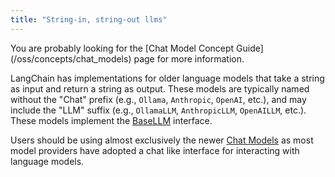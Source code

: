 ```yaml
---
title: "String-in, string-out llms"
---
```


<Check>
  You are probably looking for the [Chat Model Concept Guide](/oss/concepts/chat_models) page for more information.
</Check>

LangChain has implementations for older language models that take a string as input and return a string as output. These models are typically named without the "Chat" prefix (e.g., `Ollama`, `Anthropic`, `OpenAI`, etc.), and may include the "LLM" suffix (e.g., `OllamaLLM`, `AnthropicLLM`, `OpenAILLM`, etc.). These models implement the [BaseLLM](https://python.langchain.com/api_reference/core/language_models/langchain_core.language_models.llms.BaseLLM.html#langchain_core.language_models.llms.BaseLLM) interface.

Users should be using almost exclusively the newer [Chat Models](/oss/concepts/chat_models) as most model providers have adopted a chat like interface for interacting with language models.
